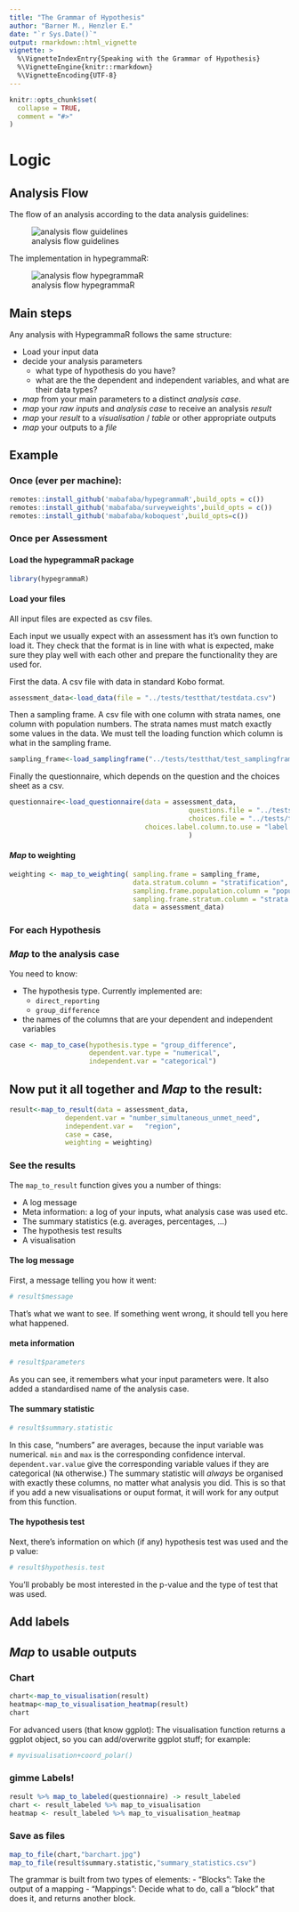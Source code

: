 ```yaml
---
title: "The Grammar of Hypothesis"
author: "Barner M., Henzler E."
date: "`r Sys.Date()`"
output: rmarkdown::html_vignette
vignette: >
  %\VignetteIndexEntry{Speaking with the Grammar of Hypothesis}
  %\VignetteEngine{knitr::rmarkdown}
  %\VignetteEncoding{UTF-8}
---
```


```r
knitr::opts_chunk$set(
  collapse = TRUE,
  comment = "#>"
)
```

# Logic

## Analysis Flow

The flow of an analysis according to the data analysis guidelines:

![analysis flow guidelines](./hypegrammaR_flowchart.jpg)

The implementation in hypegrammaR:

![analysis flow hypegrammaR](./hypegrammaR_flowchart.jpg)



## Main steps



Any analysis with HypegrammaR follows the same structure:

- Load your input data
- decide your analysis parameters
    - what type of hypothesis do you have?
    - what are the the dependent and independent variables, and what are their data types?
- _map_ from your main parameters to a distinct *analysis case*.
- _map_ your *raw inputs* and *analysis case* to receive an analysis *result*
- _map_ your *result* to a *visualisation* / *table* or other appropriate outputs
- _map_ your outputs to a *file*


## Example

### Once (ever per machine):
```r
remotes::install_github('mabafaba/hypegrammaR',build_opts = c())
remotes::install_github('mabafaba/surveyweights',build_opts = c())
remotes::install_github('mabafaba/koboquest',build_opts=c())

```
### Once per Assessment

#### Load the hypegrammaR package
```r
library(hypegrammaR)

```

#### Load your files

All input files are expected as csv files.

Each input we usually expect with an assessment has it's own function to load it. They check that the format is in line with what is expected, make sure they play well with each other and prepare the functionality they are used for.

First the data. A csv file with data in standard Kobo format.
```r
assessment_data<-load_data(file = "../tests/testthat/testdata.csv")
```

Then a sampling frame. A csv file with one column with strata names, one column with population numbers. The strata names must match exactly some values in the data. We must tell the loading function which column is what in the sampling frame.
```r
sampling_frame<-load_samplingframe("../tests/testthat/test_samplingframe.csv")
```

Finally the questionnaire, which depends on the question and the choices sheet as a csv.

```r

questionnaire<-load_questionnaire(data = assessment_data,
                                             questions.file = "../tests/testthat/kobo questions.csv",
                                             choices.file = "../tests/testthat/kobo choices.csv",
                                  choices.label.column.to.use = "label::English"
                                             )

```


#### _Map_ to weighting
```r

weighting <- map_to_weighting( sampling.frame = sampling_frame,
                               data.stratum.column = "stratification",
                               sampling.frame.population.column = "population",
                               sampling.frame.stratum.column = "strata names",
                               data = assessment_data)

```

### For each Hypothesis

### _Map_ to the analysis case
You need to know:

- The hypothesis type. Currently implemented are:
  - `direct_reporting`
  - `group_difference`
- the names of the columns that are your dependent and independent variables

```r

case <- map_to_case(hypothesis.type = "group_difference",
                    dependent.var.type = "numerical",
                    independent.var = "categorical")

```


## Now put it all together and _Map_ to the result:

```r

result<-map_to_result(data = assessment_data,
              dependent.var = "number_simultaneous_unmet_need",
              independent.var =   "region",
              case = case,
              weighting = weighting)
```

### See the results

The `map_to_result` function gives you a number of things:

- A log message
- Meta information: a log of your inputs, what analysis case was used etc.
- The summary statistics (e.g. averages, percentages, ...)
- The hypothesis test results
- A visualisation

#### The log message

First, a message telling you how it went:
```r
# result$message
```
That's what we want to see. If something went wrong, it should tell you here what happened.

#### meta information

```r
# result$parameters
```
As you can see, it remembers what your input parameters were. It also added a standardised name of the analysis case.

#### The summary statistic

```r
# result$summary.statistic
```

In this case, "numbers" are averages, because the input variable was numerical. `min` and `max` is the corresponding confidence interval. `dependent.var.value` give the corresponding variable values if they are categorical (`NA` otherwise.)
The summary statistic will _always_ be organised with exactly these columns, no matter what analysis you did. This is so that if you add a new visualisations or ouput format, it will work for any output from this function.

#### The hypothesis test

Next, there's information on which (if any) hypothesis test was used and the p value:
```r
# result$hypothesis.test

```
You'll probably be most interested in the p-value and the type of test that was used.





## Add labels

## _Map_ to usable outputs

### Chart
```r

chart<-map_to_visualisation(result)
heatmap<-map_to_visualisation_heatmap(result)
chart
```

For advanced users (that know ggplot): The visualisation function returns a ggplot object, so you can add/overwrite ggplot stuff; for example:
```r
# myvisualisation+coord_polar()

```

### gimme Labels!
```r
result %>% map_to_labeled(questionnaire) -> result_labeled
chart <- result_labeled %>% map_to_visualisation
heatmap <- result_labeled %>% map_to_visualisation_heatmap


```


### Save as files

```r
map_to_file(chart,"barchart.jpg")
map_to_file(result$summary.statistic,"summary_statistics.csv")

```

The grammar is built from two types of elements:
- "Blocks": Take the output of a mapping
- "Mappings": Decide what to do, call a "block" that does it, and returns another block.








